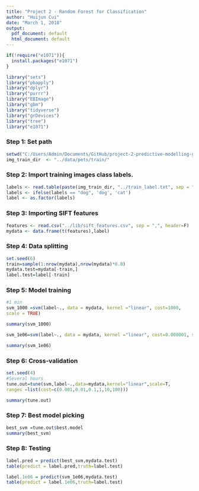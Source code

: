 ```yaml
---
title: "Project 2 - Random Forest for Classification"
author: "Huijun Cui"
date: "March 1, 2018"
output:
  pdf_document: default
  html_document: default
---
```


```r
if(!require("e1071")){
  install.packages("e1071")
}

library("sets")
library("pbapply")
library("dplyr")
library("purrr")
library("EBImage")
library("gbm")
library("tidyverse")
library("grDevices")
library("tree")
library("e1071")
```

### Step 1: Set path

```r
setwd("C:/Users/Admin/Documents/GitHub/project-2-predictive-modelling-group-1/doc") 
img_train_dir  <- "../data/pets/train/"
```

### Step 2: Import training images class labels.

```r
labels <- read.table(paste(img_train_dir, "../train_label.txt", sep = ""), header = F)
labels <- ifelse(labels == "dog", 'dog', 'cat')
label <- as.factor(labels) 
```

### Step 3: Importing SIFT features

```r
features <- read.csv("../lib/sift_features.csv", sep = ",", header=F)
mydata <- data.frame(t(features),label)
```

### Step 4: Data splitting

```r
set.seed(6)
train=sample(1:nrow(mydata),nrow(mydata)*0.8)
mydata.test=mydata[-train,]
label.test=label[-train]
```

### Step 5: Model training

```r
#1 min
svm_1000 =svm(label~., data = mydata, kernel ="linear", cost=1000,
scale = TRUE)
```
```r
summary(svm_1000)
```

```r
svm_1e06=svm(label~., data = mydata, kernel ="linear", cost=0.000001, scale=TRUE)
```
```r
summary(svm_1e06)
```

### Step 6: Cross-validation

```r
set.seed(4)
#Several hours
tune.out=tune(svm,label~.,data=mydata,kernel="linear",scale=T,
ranges =list(cost=c(0.001,0.01,0.1,1,10,100)))
```
```r
summary(tune.out)
```
### Step 7: Best model picking

```r
best_svm =tune.out$best.model
summary(best_svm)
```

### Step 8: Testing

```r
label.pred = predict(best_svm,mydata.test)
table(predict = label.pred,truth=label.test)
```
```r
label.1e06 = predict(svm_1e06,mydata.test)
table(predict = label.1e06,truth=label.test)
```